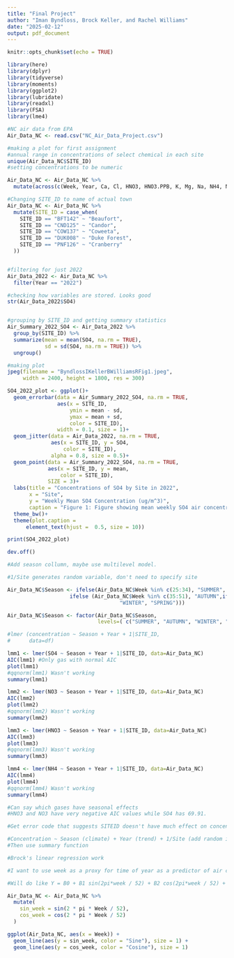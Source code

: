 ```yaml
---
title: "Final Project"
author: "Iman Byndloss, Brock Keller, and Rachel Williams"
date: "2025-02-12"
output: pdf_document
---
```


```r
knitr::opts_chunk$set(echo = TRUE)

library(here)
library(dplyr)
library(tidyverse)
library(moments)
library(ggplot2)
library(lubridate)
library(readxl)
library(FSA)
library(lme4)

```


```r
#NC air data from EPA
Air_Data_NC <- read.csv("NC_Air_Data_Project.csv")
```



```r
#making a plot for first assignment
#annual range in concentrations of select chemical in each site
unique(Air_Data_NC$SITE_ID)
#setting concentrations to be numeric

Air_Data_NC <- Air_Data_NC %>% 
  mutate(across(c(Week, Year, Ca, Cl, HNO3, HNO3.PPB, K, Mg, Na, NH4, NO3, SO2, SO2.PPB, SO4, TNO3,), as.numeric))

#Changing SITE_ID to name of actual town
Air_Data_NC <- Air_Data_NC %>% 
  mutate(SITE_ID = case_when(
    SITE_ID == "BFT142" ~ "Beaufort",
    SITE_ID == "CND125" ~ "Candor",
    SITE_ID == "COW137" ~ "Coweeta",
    SITE_ID == "DUK008" ~ "Duke Forest",
    SITE_ID == "PNF126" ~ "Cranberry"
  ))


#filtering for just 2022
Air_Data_2022 <- Air_Data_NC %>% 
  filter(Year == "2022")

#checking how variables are stored. Looks good
str(Air_Data_2022$SO4)


#grouping by SITE_ID and getting summary statistics
Air_Summary_2022_SO4 <- Air_Data_2022 %>% 
  group_by(SITE_ID) %>% 
  summarize(mean = mean(SO4, na.rm = TRUE),
            sd = sd(SO4, na.rm = TRUE)) %>% 
  ungroup()

#making plot
jpeg(filename = "ByndlossIKellerBWilliamsRFig1.jpeg", 
     width = 2400, height = 1800, res = 300)

SO4_2022_plot <- ggplot()+
  geom_errorbar(data = Air_Summary_2022_SO4, na.rm = TRUE,
                aes(x = SITE_ID, 
                    ymin = mean - sd,
                    ymax = mean + sd,
                    color = SITE_ID),
                width = 0.1, size = 1)+
  geom_jitter(data = Air_Data_2022, na.rm = TRUE,
              aes(x = SITE_ID, y = SO4, 
                  color = SITE_ID),
              alpha = 0.8, size = 0.5)+
  geom_point(data = Air_Summary_2022_SO4, na.rm = TRUE,
             aes(x = SITE_ID, y = mean,
                 color = SITE_ID),
             SIZE = 3)+
  labs(title = "Concentrations of SO4 by Site in 2022",
       x = "Site",
       y = "Weekly Mean SO4 Concentration (ug/m^3)",
       caption = "Figure 1: Figure showing mean weekly SO4 air concentration \n in 2022 across five EPA air monitoring sites in North Carolina.")+
  theme_bw()+ 
  theme(plot.caption = 
      element_text(hjust =  0.5, size = 10))

print(SO4_2022_plot)

dev.off()
```


```r

#Add season collumn, maybe use multilevel model.

#1/Site generates random variable, don't need to specify site

Air_Data_NC$Season <- ifelse(Air_Data_NC$Week %in% c(25:34), "SUMMER",
                    ifelse (Air_Data_NC$Week %in% c(35:51), "AUTUMN",ifelse (Air_Data_NC$Week %in% c(52, 53, 1, 2, 3, 4, 5, 6, 7, 8, 9, 10, 11), 
                                    "WINTER", "SPRING")))

Air_Data_NC$Season <- factor(Air_Data_NC$Season,
                             levels=( c("SUMMER", "AUTUMN", "WINTER", "SPRING")))

#lmer (concentration ~ Season + Year + 1|SITE_ID,
#      data=df)

lmm1 <- lmer(SO4 ~ Season + Year + 1|SITE_ID, data=Air_Data_NC)
AIC(lmm1) #Only gas with normal AIC
plot(lmm1)
#qqnorm(lmm1) Wasn't working
summary(lmm1)

lmm2 <- lmer(NO3 ~ Season + Year + 1|SITE_ID, data=Air_Data_NC)
AIC(lmm2)
plot(lmm2)
#qqnorm(lmm2) Wasn't working
summary(lmm2)

lmm3 <- lmer(HNO3 ~ Season + Year + 1|SITE_ID, data=Air_Data_NC)
AIC(lmm3)
plot(lmm3)
#qqnorm(lmm3) Wasn't working
summary(lmm3)

lmm4 <- lmer(NH4 ~ Season + Year + 1|SITE_ID, data=Air_Data_NC)
AIC(lmm4)
plot(lmm4)
#qqnorm(lmm4) Wasn't working
summary(lmm4)

#Can say which gases have seasonal effects
#HNO3 and NO3 have very negative AIC values while SO4 has 69.91.

#Get error code that suggests SITEID doesn't have much effect on concentrations. 

#Concentration ~ Season (climate) + Year (trend) + 1/Site (add random intercept by site)
#Then use summary function
```



```r
#Brock's linear regression work

#I want to use week as a proxy for time of year as a predictor of air concentration of whatever gas. I want to convert the week value (1-52) into a sin and cosine wave transformation so that it fits for seasonality and is not treated as a linear variable which would not make sense here (week 52 is close to week 1 and summer is in the middle). 

#Will do like Y = B0 + B1 sin(2pi*week / 52) + B2 cos(2pi*week / 52) + B3 + B4 + E. Thinking to use concentration of another gas as another predictor and also maybe site ID as a factor, though that might be overfitting. 

Air_Data_NC <- Air_Data_NC %>% 
  mutate(
    sin_week = sin(2 * pi * Week / 52),
    cos_week = cos(2 * pi * Week / 52)
  )

ggplot(Air_Data_NC, aes(x = Week)) +
  geom_line(aes(y = sin_week, color = "Sine"), size = 1) +
  geom_line(aes(y = cos_week, color = "Cosine"), size = 1) 




```






